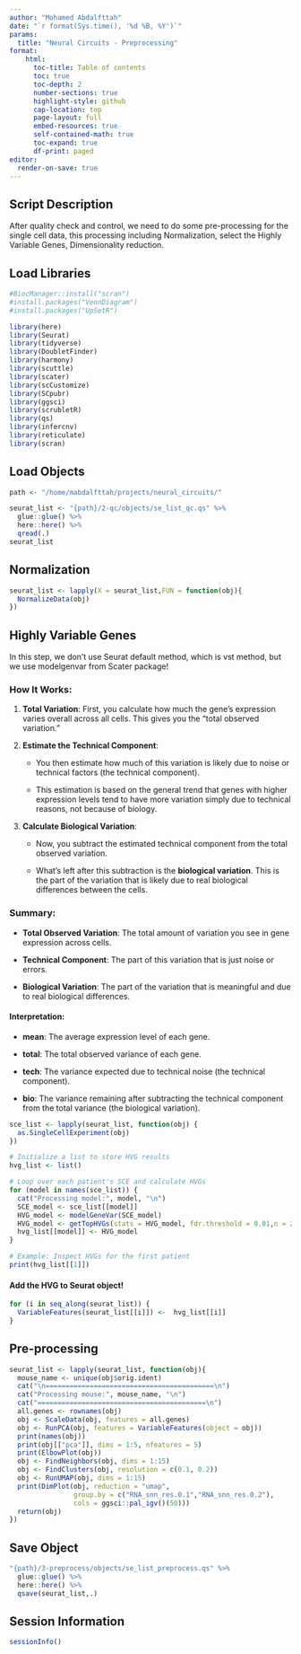 ```yaml
---
author: "Mohamed Abdalfttah"
date: "`r format(Sys.time(), '%d %B, %Y')`"
params:
  title: "Neural Circuits - Preprocessing"
format:
    html:
      toc-title: Table of contents
      toc: true
      toc-depth: 2
      number-sections: true
      highlight-style: github
      cap-location: top
      page-layout: full
      embed-resources: true
      self-contained-math: true
      toc-expand: true
      df-print: paged
editor: 
  render-on-save: true
---
```


## Script Description

After quality check and control, we need to do some pre-processing for the single cell data, this processing including Normalization, select the Highly Variable Genes, Dimensionality reduction.

## Load Libraries

```r
#BiocManager::install("scran")
#install.packages("VennDiagram")
#install.packages("UpSetR")
```

```r
library(here)
library(Seurat)
library(tidyverse)
library(DoubletFinder)
library(harmony)
library(scuttle)
library(scater)
library(scCustomize)
library(SCpubr)
library(ggsci)
library(scrubletR)
library(qs)
library(infercnv)
library(reticulate)
library(scran)
```

## Load Objects

```r
path <- "/home/mabdalfttah/projects/neural_circuits/"
```

```r
seurat_list <- "{path}/2-qc/objects/se_list_qc.qs" %>%
  glue::glue() %>%
  here::here() %>%
  qread(.)
seurat_list
```

## Normalization

```r
seurat_list <- lapply(X = seurat_list,FUN = function(obj){
  NormalizeData(obj)
})
```

## Highly Variable Genes

In this step, we don't use Seurat default method, which is vst method, but we use modelgenvar from Scater package!

### How It Works:

1.  **Total Variation**: First, you calculate how much the gene’s expression varies overall across all cells. This gives you the "total observed variation."

2.  **Estimate the Technical Component**:

    -   You then estimate how much of this variation is likely due to noise or technical factors (the technical component).

    -   This estimation is based on the general trend that genes with higher expression levels tend to have more variation simply due to technical reasons, not because of biology.

3.  **Calculate Biological Variation**:

    -   Now, you subtract the estimated technical component from the total observed variation.

    -   What’s left after this subtraction is the **biological variation**. This is the part of the variation that is likely due to real biological differences between the cells.

### Summary:

-   **Total Observed Variation**: The total amount of variation you see in gene expression across cells.

-   **Technical Component**: The part of this variation that is just noise or errors.

-   **Biological Variation**: The part of the variation that is meaningful and due to real biological differences.

#### Interpretation:

-   **mean**: The average expression level of each gene.

-   **total**: The total observed variance of each gene.

-   **tech**: The variance expected due to technical noise (the technical component).

-   **bio**: The variance remaining after subtracting the technical component from the total variance (the biological variation).

```r
sce_list <- lapply(seurat_list, function(obj) {
  as.SingleCellExperiment(obj)
})

```

```r
# Initialize a list to store HVG results
hvg_list <- list()

# Loop over each patient's SCE and calculate HVGs
for (model in names(sce_list)) {
  cat("Processing model:", model, "\n")
  SCE_model <- sce_list[[model]]
  HVG_model <- modelGeneVar(SCE_model)
  HVG_model <- getTopHVGs(stats = HVG_model, fdr.threshold = 0.01,n = 2000)
  hvg_list[[model]] <- HVG_model
}

# Example: Inspect HVGs for the first patient
print(hvg_list[[1]])

```

#### Add the HVG to Seurat object!

```r
for (i in seq_along(seurat_list)) {
  VariableFeatures(seurat_list[[i]]) <-  hvg_list[[i]]
}
```

## Pre-processing

```r
seurat_list <- lapply(seurat_list, function(obj){
  mouse_name <- unique(obj$orig.ident)
  cat("\n==========================================\n")
  cat("Processing mouse:", mouse_name, "\n")
  cat("==========================================\n")
  all.genes <- rownames(obj)
  obj <- ScaleData(obj, features = all.genes)
  obj <- RunPCA(obj, features = VariableFeatures(object = obj))
  print(names(obj))
  print(obj[["pca"]], dims = 1:5, nfeatures = 5)
  print(ElbowPlot(obj))
  obj <- FindNeighbors(obj, dims = 1:15)
  obj <- FindClusters(obj, resolution = c(0.1, 0.2))
  obj <- RunUMAP(obj, dims = 1:15)
  print(DimPlot(obj, reduction = "umap", 
                group.by = c("RNA_snn_res.0.1","RNA_snn_res.0.2"),
                cols = ggsci::pal_igv()(50)))
  return(obj)
})
```

## Save Object

```r
"{path}/3-preprocess/objects/se_list_preprocess.qs" %>%
  glue::glue() %>%
  here::here() %>%
  qsave(seurat_list,.)

```

## Session Information

```r
sessionInfo()
```
